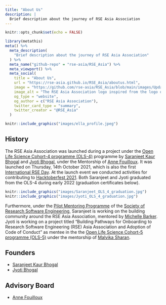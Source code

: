 ---
title: "About Us"
description: |
  Brief description about the journey of RSE Asia Association 
---

```{r setup, include=FALSE}
knitr::opts_chunk$set(echo = FALSE)
```

```{r metathis, message=FALSE, warning=FALSE, include=FALSE}
library(metathis)
meta() %>%
  meta_description(
    "Brief description about the journey of RSE Asia Association"
  ) %>%
  meta_name("github-repo" = "rse-asia/RSE_Asia") %>%
  meta_viewport() %>%
  meta_social(
    title = "About Us",
    url = "https://rse-asia.github.io/RSE_Asia/aboutus.html",
    image = "https://github.com/rse-asia/RSE_Asia/blob/main/images/Updated_RSE_Asia_logo.jpg",
    image_alt = "The RSE Asia Association logo inspired from the logo of the Society of Research Software Engineering - Labelled RSE on top in white capital letters and labelled ASIA below in capital letters.",
    og_type = "website",
    og_author = c("RSE Asia Association"),
    twitter_card_type = "summary",
    twitter_creator = "@RSE_Asia"
  )
```


```{r eval = FALSE}
knitr::include_graphics("images/ella_profile.jpeg")
```


## History

The RSE Asia Association was launched during a project under the [Open Life Science Cohort-4 programme (OLS-4)](https://openlifesci.org/ols-4/projects-participants/#) programme by [Saranjeet Kaur Bhogal](https://saranjeetkaur.github.io/About-Me/) and [Jyoti Bhogal](https://www.linkedin.com/in/jyoti-bhogal-a20705163/), under the Mentorship of [Anne Fouilloux](https://github.com/annefou). It was launched on Thursday, 14th October 2021, which is also the first [International RSE Day](https://researchsoftware.org/council/intl-rse-day.html). At the launch event we conducted activities for contributing to [Hacktoberfest 2021](https://hacktoberfest.digitalocean.com/). Both Saranjeet and Jyoti graduated from the OLS-4 during early 2022 (graduation certificates below). 

:::float-image

```{r out.width='330px', out.extra='style="float:left; padding:10px"', echo=FALSE}
knitr::include_graphics("images/Saranjeet_OLS_4_graduation.jpg")
knitr::include_graphics("images/Jyoti_OLS_4_graduation.jpg")
```

:::

Furthermore, under the [Pilot Mentoring Programme](https://society-rse.org/events/pilot-mentoring-programme/) of the [Society of Research Software Engineering](https://society-rse.org/), Saranjeet is working on the building community around the RSE Asia Association, mentored by [Michelle Barker](https://www.researchsoft.org/people/). Jyoti is working on a project titled "Building Pathways for Onboarding to Research Software Engineering (RSE) Asia Association and Adoption of Code of Conduct" as mentee in the  the [Open Life Science Cohort-5 programme (OLS-5)](https://openlifesci.org/ols-5/projects-participants/#) under the mentorship of [Malvika Sharan](https://malvikasharan.github.io/).

## Founders

- [Saranjeet Kaur Bhogal](https://saranjeetkaur.github.io/About-Me/)
- [Jyoti Bhogal](https://jyoti-bhogal.github.io/about-me/)

## Advisory Board

- [Anne Fouilloux](https://github.com/annefou)
